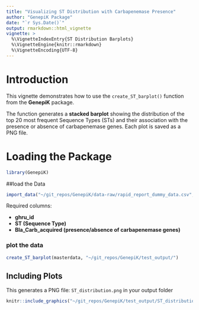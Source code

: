 ```yaml
---
title: "Visualizing ST Distribution with Carbapenemase Presence"
author: "GenepiK Package"
date: "`r Sys.Date()`"
output: rmarkdown::html_vignette
vignette: >
  %\VignetteIndexEntry{ST Distribution Barplots}
  %\VignetteEngine{knitr::rmarkdown}
  %\VignetteEncoding{UTF-8}
---
```

# Introduction

This vignette demonstrates how to use the `create_ST_barplot()` function from the **GenepiK** package.  

The function generates a **stacked barplot** showing the distribution of the top 20 most frequent Sequence Types (STs) and their association with the presence or absence of carbapenemase genes. Each plot is saved as a PNG file.

# Loading the Package

```r
library(GenepiK)
```

##load the Data
```r
import_data("~/git_repos/GenepiK/data-raw/rapid_report_dummy_data.csv", "~/git_repos/")
```

Required columns:

- **ghru_id**
- **ST (Sequence Type)**
- **Bla_Carb_acquired (presence/absence of carbapenemase genes)**

### plot the data
```r
create_ST_barplot(masterdata, "~/git_repos/GenepiK/test_output/")
```

## Including Plots

This generates a PNG file: `ST_distribution.png` in your output folder
```r
knitr::include_graphics("~/git_repos/GenepiK/test_output/ST_distribution.png")
```

